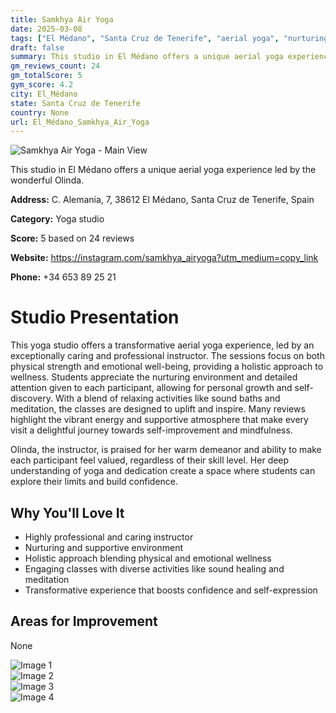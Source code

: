```yaml
---
title: Samkhya Air Yoga
date: 2025-03-08
tags: ["El Médano", "Santa Cruz de Tenerife", "aerial yoga", "nurturing environment", "transformative experience", "El Médano"]  
draft: false
summary: This studio in El Médano offers a unique aerial yoga experience led by the wonderful Olinda.
gm_reviews_count: 24
gm_totalScore: 5
gym_score: 4.2
city: El_Médano
state: Santa Cruz de Tenerife
country: None
url: El_Médano_Samkhya_Air_Yoga
---
```


<div className="aspect-[16/9] relative my-8">
  <img 
    src="https://lh3.googleusercontent.com/p/AF1QipOuJT4pTtJNetC8pUyTx-i9tZd0R8zQfBJs1XZ9=w1920-h1080-k-no"
    alt="Samkhya Air Yoga - Main View"
    className="object-cover absolute inset-0 w-full h-full rounded-lg"
  />
</div>

This studio in El Médano offers a unique aerial yoga experience led by the wonderful Olinda.

**Address:** C. Alemania, 7, 38612 El Médano, Santa Cruz de Tenerife, Spain

**Category:** Yoga studio

**Score:** 5 based on 24 reviews

**Website:** https://instagram.com/samkhya_airyoga?utm_medium=copy_link

**Phone:** +34 653 89 25 21

# Studio Presentation

This yoga studio offers a transformative aerial yoga experience, led by an exceptionally caring and professional instructor. The sessions focus on both physical strength and emotional well-being, providing a holistic approach to wellness. Students appreciate the nurturing environment and detailed attention given to each participant, allowing for personal growth and self-discovery. With a blend of relaxing activities like sound baths and meditation, the classes are designed to uplift and inspire. Many reviews highlight the vibrant energy and supportive atmosphere that make every visit a delightful journey towards self-improvement and mindfulness.

Olinda, the instructor, is praised for her warm demeanor and ability to make each participant feel valued, regardless of their skill level. Her deep understanding of yoga and dedication create a space where students can explore their limits and build confidence.

## Why You'll Love It

- Highly professional and caring instructor
- Nurturing and supportive environment
- Holistic approach blending physical and emotional wellness
- Engaging classes with diverse activities like sound healing and meditation
- Transformative experience that boosts confidence and self-expression

## Areas for Improvement

None

<div className="grid grid-cols-1 xl:grid-cols-2 gap-4 my-8">
<div className="aspect-[4/3] relative"><img src="https://lh3.googleusercontent.com/p/AF1QipPvi4ShKj2dAROcsAPTLkr2gkOK5PwZpC5rOcRQ=w1920-h1080-k-no" alt="Image 1" className="object-cover absolute inset-0 w-full h-full rounded-lg" /></div>
<div className="aspect-[4/3] relative"><img src="https://lh5.googleusercontent.com/p/AF1QipNEk4NNXY0iZrX71tntHrxnzp3dUNF_DUVeQVyS=w1920-h1080-k-no" alt="Image 2" className="object-cover absolute inset-0 w-full h-full rounded-lg" /></div>
<div className="aspect-[4/3] relative"><img src="https://lh5.googleusercontent.com/p/AF1QipOnVCotQbFQano8zRBFN4Ia-cTx-0g5GAYUU-X9=w1920-h1080-k-no" alt="Image 3" className="object-cover absolute inset-0 w-full h-full rounded-lg" /></div>
<div className="aspect-[4/3] relative"><img src="https://lh5.googleusercontent.com/p/AF1QipOS9aercZ_99GOlXNigTKeVpRRvE9nzvkxAncUg=w1920-h1080-k-no" alt="Image 4" className="object-cover absolute inset-0 w-full h-full rounded-lg" /></div>
</div>